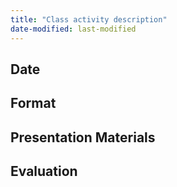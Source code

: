 ```yaml
---
title: "Class activity description"
date-modified: last-modified
---
```


<!-- This class activity guideline was last updated on {{< meta date-modified >}} -->

## Date

<!-- There are six in-class activities on **Tuesdays 09/19, 09/26, 10/10, 10/24, 11/14, and 12/05**. -->

## Format

<!-- On each class activity day, -->

<!-- -   [**Two assigned MSSC 5780**](activity-work.html) students are presenting the regression problems assigned two days before the presentation date. -->

<!-- -   Each presentation including Q & A is about <span style="color:blue"> **7 to 8 minute** </span> long. You will be forced to end your presentation if it is too long. -->

<!-- -   Each presenter should prepare *at least* **two non-Yes-No** questions for all participants to answer. -->

<!-- -   **Each of the [three assigned MATH 4780](activity-work.html)** students should ask either one or both presenters *at least one* **non-Yes-No** question. -->

## Presentation Materials

<!-- -   No specific presentation style/format/materials are required. You, the presenter, decide how you present your work. -->

<!-- -   The presenters should send the presentation materials, PDF, slides for example, to Dr. Yu *before* the class begins on the class activity day. -->

<!-- -   Your presentation materials will be posted on [Activity work](activity-work.html) page. -->

## Evaluation

<!-- There are 60 points for class participation in the final grade calculation. Dr. Yu is the only one who evaluates your participation. Your goal is to convince Dr. Yu that you understand your work well and get engaged in the class activity. -->
